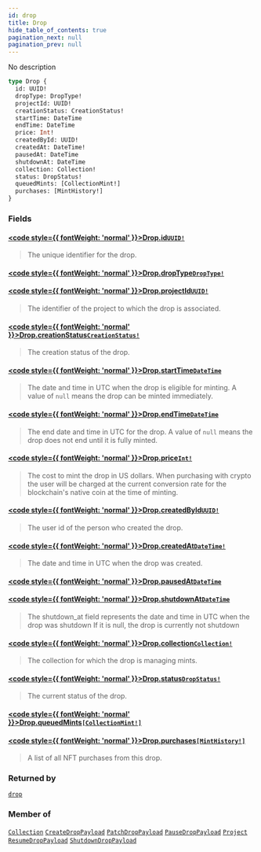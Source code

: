 ```yaml
---
id: drop
title: Drop
hide_table_of_contents: true
pagination_next: null
pagination_prev: null
---
```








No description

```graphql
type Drop {
  id: UUID!
  dropType: DropType!
  projectId: UUID!
  creationStatus: CreationStatus!
  startTime: DateTime
  endTime: DateTime
  price: Int!
  createdById: UUID!
  createdAt: DateTime!
  pausedAt: DateTime
  shutdownAt: DateTime
  collection: Collection!
  status: DropStatus!
  queuedMints: [CollectionMint!]
  purchases: [MintHistory!]
}
```


### Fields

#### [<code style={{ fontWeight: 'normal' }}>Drop.<b>id</b></code>](#)<Bullet />[`UUID!`](/api/scalars/uuid) <Badge class="secondary" text="non-null"/> <Badge class="secondary" text="scalar"/>
> The unique identifier for the drop.
> 

#### [<code style={{ fontWeight: 'normal' }}>Drop.<b>dropType</b></code>](#)<Bullet />[`DropType!`](/api/enums/drop-type) <Badge class="secondary" text="non-null"/> <Badge class="secondary" text="enum"/>
> 
> 

#### [<code style={{ fontWeight: 'normal' }}>Drop.<b>projectId</b></code>](#)<Bullet />[`UUID!`](/api/scalars/uuid) <Badge class="secondary" text="non-null"/> <Badge class="secondary" text="scalar"/>
> The identifier of the project to which the drop is associated.
> 

#### [<code style={{ fontWeight: 'normal' }}>Drop.<b>creationStatus</b></code>](#)<Bullet />[`CreationStatus!`](/api/enums/creation-status) <Badge class="secondary" text="non-null"/> <Badge class="secondary" text="enum"/>
> The creation status of the drop.
> 

#### [<code style={{ fontWeight: 'normal' }}>Drop.<b>startTime</b></code>](#)<Bullet />[`DateTime`](/api/scalars/date-time) <Badge class="secondary" text="scalar"/>
> The date and time in UTC when the drop is eligible for minting. A value of `null` means the drop can be minted immediately.
> 

#### [<code style={{ fontWeight: 'normal' }}>Drop.<b>endTime</b></code>](#)<Bullet />[`DateTime`](/api/scalars/date-time) <Badge class="secondary" text="scalar"/>
> The end date and time in UTC for the drop. A value of `null` means the drop does not end until it is fully minted.
> 

#### [<code style={{ fontWeight: 'normal' }}>Drop.<b>price</b></code>](#)<Bullet />[`Int!`](/api/scalars/int) <Badge class="secondary" text="non-null"/> <Badge class="secondary" text="scalar"/>
> The cost to mint the drop in US dollars. When purchasing with crypto the user will be charged at the current conversion rate for the blockchain's native coin at the time of minting.
> 

#### [<code style={{ fontWeight: 'normal' }}>Drop.<b>createdById</b></code>](#)<Bullet />[`UUID!`](/api/scalars/uuid) <Badge class="secondary" text="non-null"/> <Badge class="secondary" text="scalar"/>
> The user id of the person who created the drop.
> 

#### [<code style={{ fontWeight: 'normal' }}>Drop.<b>createdAt</b></code>](#)<Bullet />[`DateTime!`](/api/scalars/date-time) <Badge class="secondary" text="non-null"/> <Badge class="secondary" text="scalar"/>
> The date and time in UTC when the drop was created.
> 

#### [<code style={{ fontWeight: 'normal' }}>Drop.<b>pausedAt</b></code>](#)<Bullet />[`DateTime`](/api/scalars/date-time) <Badge class="secondary" text="scalar"/>
> 
> 

#### [<code style={{ fontWeight: 'normal' }}>Drop.<b>shutdownAt</b></code>](#)<Bullet />[`DateTime`](/api/scalars/date-time) <Badge class="secondary" text="scalar"/>
> The shutdown_at field represents the date and time in UTC when the drop was shutdown
If it is null, the drop is currently not shutdown
> 

#### [<code style={{ fontWeight: 'normal' }}>Drop.<b>collection</b></code>](#)<Bullet />[`Collection!`](/api/objects/collection) <Badge class="secondary" text="non-null"/> <Badge class="secondary" text="object"/>
> The collection for which the drop is managing mints.
> 

#### [<code style={{ fontWeight: 'normal' }}>Drop.<b>status</b></code>](#)<Bullet />[`DropStatus!`](/api/enums/drop-status) <Badge class="secondary" text="non-null"/> <Badge class="secondary" text="enum"/>
> The current status of the drop.
> 

#### [<code style={{ fontWeight: 'normal' }}>Drop.<b>queuedMints</b></code>](#)<Bullet />[`[CollectionMint!]`](/api/objects/collection-mint) <Badge class="secondary" text="list"/> <Badge class="secondary" text="object"/>
> 
> 

#### [<code style={{ fontWeight: 'normal' }}>Drop.<b>purchases</b></code>](#)<Bullet />[`[MintHistory!]`](/api/objects/mint-history) <Badge class="secondary" text="list"/> <Badge class="secondary" text="object"/>
> A list of all NFT purchases from this drop.
> 



### Returned by

[`drop`](/api/queries/drop)  <Badge class="secondary" text="query"/>

### Member of

[`Collection`](/api/objects/collection)  <Badge class="secondary" text="object"/><Bullet />[`CreateDropPayload`](/api/objects/create-drop-payload)  <Badge class="secondary" text="object"/><Bullet />[`PatchDropPayload`](/api/objects/patch-drop-payload)  <Badge class="secondary" text="object"/><Bullet />[`PauseDropPayload`](/api/objects/pause-drop-payload)  <Badge class="secondary" text="object"/><Bullet />[`Project`](/api/objects/project)  <Badge class="secondary" text="object"/><Bullet />[`ResumeDropPayload`](/api/objects/resume-drop-payload)  <Badge class="secondary" text="object"/><Bullet />[`ShutdownDropPayload`](/api/objects/shutdown-drop-payload)  <Badge class="secondary" text="object"/>




